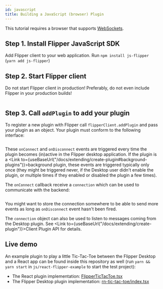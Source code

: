 ```yaml
---
id: javascript
title: Building a JavaScript (browser) Plugin
---
```


This tutorial requires a browser that supports [WebSockets](https://developer.mozilla.org/en-US/docs/Web/API/WebSocket).

## Step 1. Install Flipper JavaScript SDK

Add Flipper client to your web application. Run `npm install js-flipper` (`yarn add js-flipper`)

## Step 2. Start Flipper client

<div class="warning">

Do not start Flipper client in production! Preferably, do not even include Flipper in your production builds!

</div>

```tsx file=js/react-flipper-example/src/FlipperTicTacToe.tsx start=DOCS_START_CLIENT_START end=DOCS_START_CLIENT_END
```

## Step 3. Call `addPlugin` to add your plugin

To register a new plugin with Flipper call `flipperClient.addPlugin` and pass your plugin as an object. Your plugin must conform to the following interface:

```ts file=js/js-flipper/src/plugin.ts start=DOCS_FLIPPER_PLUGIN_START end=DOCS_FLIPPER_PLUGIN_END
```

These `onConnect` and `onDisconnect` events are triggered every time the plugin becomes (in)active in the Flipper desktop application.
If the plugin is a <Link to={useBaseUrl("/docs/extending/create-plugin#background-plugins")}>background plugin</Link>, these events are triggered typically only once (they might be triggered never, if the Desktop user didn't enable the plugin, or multiple times if they enabled or disabled the plugin a few times).

The `onConnect` callback receive a `connection` which can be used to communicate with the backend:

```tsx file=js/react-flipper-example/src/FlipperTicTacToe.tsx start=DOCS_ADD_PLUGIN_START end=DOCS_ADD_PLUGIN_END
```

You might want to store the connection somewhere to be able to send more events as long as `onDisconnect` event hasn't been fired.

The `connection` object can also be used to listen to messages coming from the Desktop plugin. See <Link to={useBaseUrl("/docs/extending/create-plugin")}>Client Plugin API</Link> for details.

## Live demo

An example plugin to play a little Tic-Tac-Toe between the Flipper Desktop and a React app can be found inside this repository as well (run `yarn && yarn start` in `js/react-flipper-example` to start the test project):

 * The React plugin implementation: [FlipperTicTacToe.tsx](https://github.com/facebook/flipper/tree/main/js/react-flipper-example/src/FlipperTicTacToe.tsx)
 * The Flipper Desktop plugin implementation: [rn-tic-tac-toe/index.tsx](https://github.com/facebook/flipper/blob/main/desktop/plugins/public/rn-tic-tac-toe/index.tsx)
